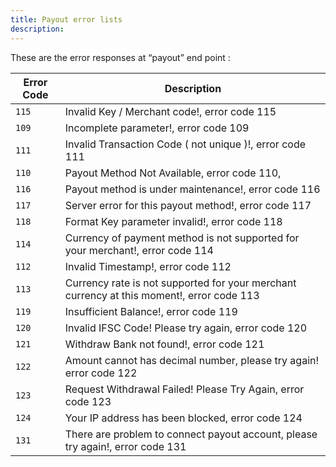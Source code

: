 ```yaml
---
title: Payout error lists
description: 
---
```


These are the error responses at “payout” end point :

| Error Code | Description                                                                               |
| ---------- | ----------------------------------------------------------------------------------------- |
| `115`      | Invalid Key / Merchant code!, error code 115                                              |
| `109`      | Incomplete parameter!, error code 109                                                     |
| `111`      | Invalid Transaction Code ( not unique )!, error code 111                                  |
| `110`      | Payout Method Not Available, error code 110,                                              |
| `116`      | Payout method is under maintenance!, error code 116                                       |
| `117`      | Server error for this payout method!, error code 117                                      |
| `118`      | Format Key parameter invalid!, error code 118                                             |
| `114`      | Currency of payment method is not supported for your merchant!, error code 114            |
| `112`      | Invalid Timestamp!, error code 112                                                        |
| `113`      | Currency rate is not supported for your merchant currency at this moment!, error code 113 |
| `119`      | Insufficient Balance!, error code 119                                                     |
| `120`      | Invalid IFSC Code! Please try again, error code 120                                       |
| `121`      | Withdraw Bank not found!, error code 121                                                  |
| `122`      | Amount cannot has decimal number, please try again! error code 122                        |
| `123`      | Request Withdrawal Failed! Please Try Again, error code 123                               |
| `124`      | Your IP address has been blocked, error code 124                                          |
| `131`      | There are problem to connect payout account, please try again!, error code 131            |
